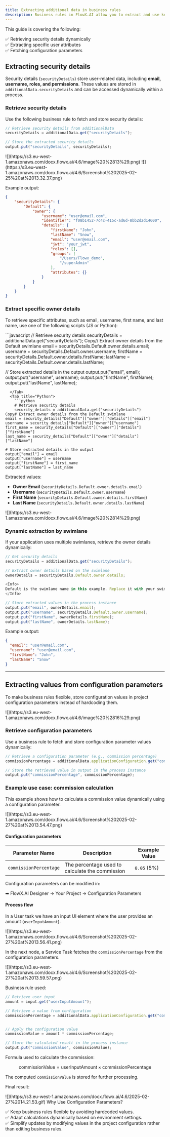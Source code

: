 ```yaml
---
title: Extracting additional data in business rules
description: Business rules in FlowX.AI allow you to extract and use key values dynamically. This is essential for handling user security details, configuration parameters, and business logic calculations. 
---
```


<Info>
This guide is covering the following:

✅ Retrieving security details dynamically          
✅ Extracting specific user attributes          
✅ Fetching configuration parameters            
</Info>

## Extracting security details

Security details (`securityDetails`) store user-related data, including **email, username, roles, and permissions**. These values are stored in `additionalData.securityDetails` and can be accessed dynamically within a process.

### Retrieve security details

Use the following business rule to fetch and store security details:


```JavaScript
// Retrieve security details from additionalData
securityDetails = additionalData.get("securityDetails");

// Store the extracted security details
output.put("securityDetails", securityDetails);
```

<Frame>
![](https://s3.eu-west-1.amazonaws.com/docx.flowx.ai/4.6/image%20%2813%29.png)
</Frame>


<Frame>
![](https://s3.eu-west-1.amazonaws.com/docx.flowx.ai/4.6/Screenshot%202025-02-25%20at%2013.32.37.png)
</Frame>

Example output:

```json
{
    "securityDetails": {
        "Default": {
            "owner": {
                "username": "user@email.com",
                "identifier": "f08b1452-7c4c-415c-ad6d-8bb2d2d14600",
                "details": {
                    "firstName": "John",
                    "lastName": "Snow",
                    "email": "user@email.com",
                    "jwt": "your_jwt",
                    "roles": [],
                    "groups": [
                        "/Users/Flowx_demo",
                        "/superAdmin"
                    ],
                    "attributes": {}
                }
            }
        }
    }
}
```

### Extract specific owner details

To retrieve specific attributes, such as email, username, first name, and last name, use one of the following scripts (JS or Python):


<Tabs>
  <Tab title="JavaScript">
    ```javascript
    // Retrieve security details
    securityDetails = additionalData.get("securityDetails");
Copy// Extract owner details from the Default swimlane
email = securityDetails.Default.owner.details.email;
username = securityDetails.Default.owner.username;
firstName = securityDetails.Default.owner.details.firstName;
lastName = securityDetails.Default.owner.details.lastName;

// Store extracted details in the output
output.put("email", email);
output.put("username", username);
output.put("firstName", firstName);
output.put("lastName", lastName);
```
  </Tab>
  <Tab title="Python">
    ```python
    # Retrieve security details
    security_details = additionalData.get("securityDetails")
Copy# Extract owner details from the Default swimlane
email = security_details["Default"]["owner"]["details"]["email"]
username = security_details["Default"]["owner"]["username"]
first_name = security_details["Default"]["owner"]["details"]["firstName"]
last_name = security_details["Default"]["owner"]["details"]["lastName"]

# Store extracted details in the output
output["email"] = email
output["username"] = username
output["firstName"] = first_name
output["lastName"] = last_name
```
  </Tab>
</Tabs>

Extracted values: 

- **Owner Email** (`securityDetails.Default.owner.details.email`)
- **Username** (`securityDetails.Default.owner.username`)
- **First Name** (`securityDetails.Default.owner.details.firstName`)
- **Last Name** (`securityDetails.Default.owner.details.lastName`)

<Frame>
![](https://s3.eu-west-1.amazonaws.com/docx.flowx.ai/4.6/image%20%2814%29.png)
</Frame>


### Dynamic extraction by swimlane

If your application uses multiple swimlanes, retrieve the owner details dynamically:

```JavaScript
// Get security details
securityDetails = additionalData.get("securityDetails");

// Extract owner details based on the swimlane
ownerDetails = securityDetails.Default.owner.details;

<Info>
Default is the swimlane name in this example. Replace it with your swimlane name.
</Info>

// Store extracted values in the process instance
output.put("email", ownerDetails.email);
output.put("username", securityDetails.Default.owner.username);
output.put("firstName", ownerDetails.firstName);
output.put("lastName", ownerDetails.lastName);
```

Example output:

```json
{
  "email": "user@email.com",
  "username": "user@email.com",
  "firstName": "John",
  "lastName": "Snow"
}
```


---

## Extracting values from configuration parameters

To make business rules flexible, store configuration values in project configuration parameters instead of hardcoding them.

<Frame>
![](https://s3.eu-west-1.amazonaws.com/docx.flowx.ai/4.6/image%20%2816%29.png)
</Frame>

### Retrieve configuration parameters

Use a business rule to fetch and store configuration parameter values dynamically:

```JavaScript
// Retrieve a configuration parameter (e.g., commission percentage)
commissionPercentage = additionalData.applicationConfiguration.get("commissionPercentage");

// Store the retrieved value in output in the process instance
output.put("commissionPercentage", commissionPercentage);

```

### Example use case: commission calculation

This example shows how to calculate a commission value dynamically using a configuration parameter.

<Frame>
![](https://s3.eu-west-1.amazonaws.com/docx.flowx.ai/4.6/Screenshot%202025-02-27%20at%2013.54.47.png)
</Frame>


#### Configuration parameters

| **Parameter Name**     | **Description**                                 | **Example Value** |
| ---------------------- | ----------------------------------------------- | ----------------- |
| `commissionPercentage` | The percentage used to calculate the commission | `0.05` (5%)       |


<Tip>
Configuration parameters can be modified in:

➡ FlowX.AI Designer → Your Project → Configuration Parameters
</Tip>

#### Process flow

<Steps>
  
<Step title="User Inputs an Amount">

In a User task we have an input UI element where the user provides an amount (`userInputAmount`).

<Frame>
![](https://s3.eu-west-1.amazonaws.com/docx.flowx.ai/4.6/Screenshot%202025-02-27%20at%2013.56.41.png)
</Frame>

</Step>

<Step title="Retrieve Commission Percentage from Configuration">

In the next node, a Service Task fetches the `commissionPercentage` from the configuration parameters.

<Frame>
![](https://s3.eu-west-1.amazonaws.com/docx.flowx.ai/4.6/Screenshot%202025-02-27%20at%2013.59.57.png)
</Frame>


Business rule used:

```JavaScript
// Retrieve user input
amount = input.get("userInputAmount");

// Retrieve a value from configuration
commissionPercentage = additionalData.applicationConfiguration.get("commissionPercentage");


// Apply the configuration value
commissionValue = amount * commissionPercentage;

// Store the calculated result in the process instance
output.put("commissionValue", commissionValue);

```

</Step>


<Step title="Calculate Commission">

Formula used to calculate the commission:  


$$
\text{commissionValue} = \text{userInputAmount} \times \text{commissionPercentage}
$$

</Step>

<Step title="Store and Output the Result">

The computed `commissionValue` is stored for further processing.

Final result:

<Frame>
![](https://s3.eu-west-1.amazonaws.com/docx.flowx.ai/4.6/2025-02-27%2014.21.53.gif)
</Frame>

</Step>


</Steps>



<Tip>
Why Use Configuration Parameters?


✅ Keep business rules flexible by avoiding hardcoded values.           
✅ Adapt calculations dynamically based on environment settings.            
✅ Simplify updates by modifying values in the project configuration rather than editing business rules.            

</Tip>